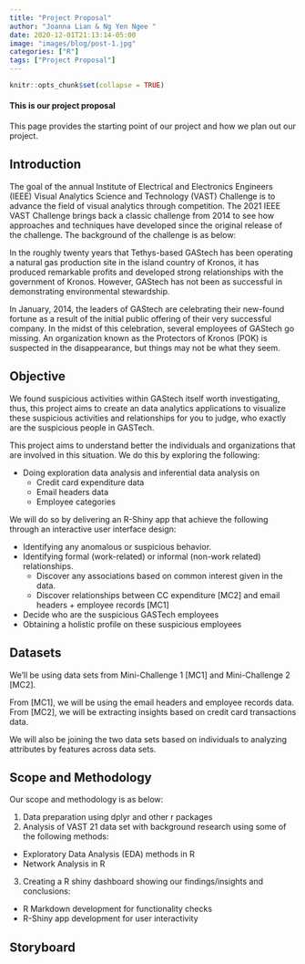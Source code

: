 ```yaml
---
title: "Project Proposal"
author: "Joanna Lian & Ng Yen Ngee "
date: 2020-12-01T21:13:14-05:00
image: "images/blog/post-1.jpg"
categories: ["R"]
tags: ["Project Proposal"]
---
```


```r
knitr::opts_chunk$set(collapse = TRUE)
```

#### This is our project proposal

This page provides the starting point of our project and how we plan out our project. 

## Introduction
The goal of the annual Institute of Electrical and Electronics Engineers (IEEE) Visual Analytics Science and Technology (VAST) Challenge is to advance the field of visual analytics through competition. The 2021 IEEE VAST Challenge brings back a classic challenge from 2014 to see how approaches and techniques have developed since the original release of the challenge.
The background of the challenge is as below:

In the roughly twenty years that Tethys-based GAStech has been operating a natural gas production site in the island country of Kronos, it has produced remarkable profits and developed strong relationships with the government of Kronos. However, GAStech has not been as successful in demonstrating environmental stewardship.

In January, 2014, the leaders of GAStech are celebrating their new-found fortune as a result of the initial public offering of their very successful company. In the midst of this celebration, several employees of GAStech go missing. An organization known as the Protectors of Kronos (POK) is suspected in the disappearance, but things may not be what they seem.

## Objective
We found suspicious activities within GAStech itself worth investigating, thus, this project aims to create an data analytics applications to visualize these suspicious activities and relationships for you to judge, who exactly are the suspicious people in GASTech.

This project aims to understand better the individuals and organizations that are involved in this situation. We do this by exploring the following:

* Doing exploration data analysis and inferential data analysis on 
  + Credit card expenditure data 
  + Email headers data
  + Employee categories 

We will do so by delivering an R-Shiny app that achieve the following through an interactive user interface design: 

* Identifying any anomalous or suspicious behavior.
* Identifying formal (work-related) or informal (non-work related) relationships.
  + Discover any associations based on common interest given in the data.
  + Discover relationships between CC expenditure [MC2] and email headers + employee records [MC1]
* Decide who are the suspicious GASTech employees 
* Obtaining a holistic profile on these suspicious employees

## Datasets
We’ll be using data sets from Mini-Challenge 1 [MC1] and Mini-Challenge 2 [MC2].

From [MC1], we will be using the email headers and employee records data.
From [MC2], we will be extracting insights based on credit card transactions data.

We will also be joining the two data sets based on individuals to analyzing attributes by features across data sets.

## Scope and Methodology 

Our scope and methodology is as below:

1. Data preparation using dplyr and other r packages
2. Analysis of VAST 21 data set with background research using some of the following methods:
  + Exploratory Data Analysis (EDA) methods in R
  + Network Analysis in R
3. Creating a R shiny dashboard showing our findings/insights and conclusions:
  + R Markdown development for functionality checks
  + R-Shiny app development for user interactivity

## Storyboard


